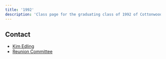 ```yaml
---
title: '1992'
description: 'Class page for the graduating class of 1992 of Cottonwood High School.'
---
```


## Contact

- [Kim Edling](mailto:kimedling@gmail.com)
- [Reunion Committee](mailto:coltsof92@gmail.com)
